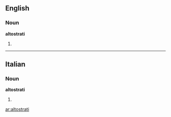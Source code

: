 ==English==

===Noun===
'''altostrati'''

# {{plural of|altostratus}}

----

==Italian==

===Noun===
'''altostrati''' {{m}}

# {{plural of|[[altostrato]]|lang=Italian}}

[[ar:altostrati]]